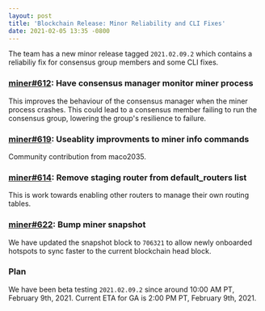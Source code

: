```yaml
---
layout: post
title: 'Blockchain Release: Minor Reliability and CLI Fixes'
date: 2021-02-05 13:35 -0800
---
```


The team has a new minor release tagged `2021.02.09.2` which contains a reliabiliy fix for consensus
group members and some CLI fixes.

<!--truncate-->

### [miner#612](https://github.com/helium/miner/pull/612): Have consensus manager monitor miner process

This improves the behaviour of the consensus manager when the miner process crashes. This could lead
to a consensus member failing to run the consensus group, lowering the group's resilience to
failure.

### [miner#619](https://github.com/helium/miner/pull/619): Useablity improvments to miner info commands

Community contribution from maco2035.

### [miner#614](https://github.com/helium/miner/pull/612): Remove staging router from default_routers list

This is work towards enabling other routers to manage their own routing tables.

### [miner#622](https://github.com/helium/miner/pull/622): Bump miner snapshot

We have updated the snapshot block to `706321` to allow newly onboarded hotspots to sync faster to
the current blockchain head block.

### Plan

We have been beta testing `2021.02.09.2` since around 10:00 AM PT, February 9th, 2021. Current ETA
for GA is 2:00 PM PT, February 9th, 2021.
